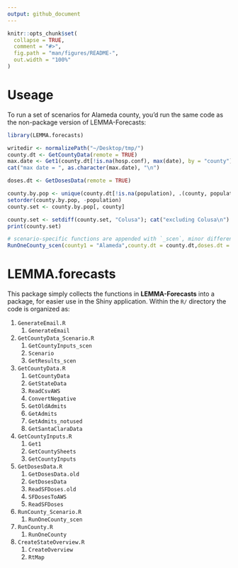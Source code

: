 ```yaml
---
output: github_document
---
```


<!-- README.md is generated from README.Rmd. Please edit that file -->

```r
knitr::opts_chunk$set(
  collapse = TRUE,
  comment = "#>",
  fig.path = "man/figures/README-",
  out.width = "100%"
)
```

# Useage

To run a set of scenarios for Alameda county, you'd run the same code as the non-package version of LEMMA-Forecasts:

```r
library(LEMMA.forecasts)

writedir <- normalizePath("~/Desktop/tmp/")
county.dt <- GetCountyData(remote = TRUE)
max.date <- Get1(county.dt[!is.na(hosp.conf), max(date), by = "county"]$V1)
cat("max date = ", as.character(max.date), "\n")

doses.dt <- GetDosesData(remote = TRUE)

county.by.pop <- unique(county.dt[!is.na(population), .(county, population)]) #NA population if no hospitalizations
setorder(county.by.pop, -population)
county.set <- county.by.pop[, county]

county.set <- setdiff(county.set, "Colusa"); cat("excluding Colusa\n")
print(county.set)

# scenario-specific functions are appended with `_scen`, minor difference from other code
RunOneCounty_scen(county1 = "Alameda",county.dt = county.dt,doses.dt = doses.dt,remote = TRUE,writedir = writedir)
```


# LEMMA.forecasts

This package simply collects the functions in **LEMMA-Forecasts** into a package, for easier use in the Shiny application.
Within the `R/` directory the code is organized as:

  1. `GenerateEmail.R`
      1. `GenerateEmail`
  1. `GetCountyData_Scenario.R`
      1. `GetCountyInputs_scen`
      2. `Scenario`
      3. `GetResults_scen`
  2. `GetCountyData.R`
      1. `GetCountyData`
      2. `GetStateData`
      3. `ReadCsvAWS`
      4. `ConvertNegative`
      5. `GetOldAdmits`
      6. `GetAdmits`
      7. `GetAdmits_notused`
      8. `GetSantaClaraData`
  3. `GetCountyInputs.R`
      1. `Get1`
      2. `GetCountySheets`
      3. `GetCountyInputs`
  4. `GetDosesData.R`
      1. `GetDosesData.old`
      2. `GetDosesData`
      3. `ReadSFDoses.old`
      4. `SFDosesToAWS`
      5. `ReadSFDoses`
  5. `RunCounty_Scenario.R`
      1. `RunOneCounty_scen`
  6. `RunCounty.R`
      1. `RunOneCounty`
  7. `CreateStateOverview.R`
      1. `CreateOverview`
      2. `RtMap`
